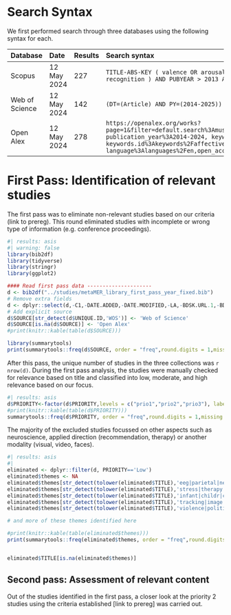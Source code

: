 # Search Syntax

We first performed search through three databases using the following syntax for each.

| Database       | Date  | Results | Search syntax                                                                                                                                                                                                                                                                                                              |
| :--------------| :------------- | :------ | :----------------------------------------------------------------------------------------------------- |
| Scopus         | 12 May 2024    | 227     | ```TITLE-ABS-KEY ( valence OR arousal OR classi OR categor OR algorithm AND music AND emotion AND recognition ) AND PUBYEAR > 2013 AND PUBYEAR < 2025 AND ( LIMIT-TO ( DOCTYPE , "ar" ) )```          |
| Web of Science | 12 May 2024    | 142     | ```(DT=(Article) AND PY=(2014-2025)) AND ALL=(music emotion recognition valence arousal)```          |
| Open Alex      | 12 May 2024    | 278     | ```https://openalex.org/works?page=1&filter=default.search%3Amusic%20emotion%20recognition%20valence%20arousal,type%3Atypes%2Farticle, publication_year%3A2014-2024, keywords.id%3Akeywords%2Femotion-recognition, keywords.id%3Akeywords%2Faffective-computing, language%3Alanguages%2Fen,open_access.any_repository_has_fulltext%3Atrue```   |


# First Pass: Identification of relevant studies

The first pass was to eliminate non-relevant studies based on our criteria (link to prereg). This round eliminated studies with incomplete or wrong type of information (e.g. conference proceedings).

```r
#| results: asis
#| warning: false
library(bib2df)
library(tidyverse)
library(stringr)
library(ggplot2)

#### Read first pass data ---------------------
d <- bib2df("../studies/metaMER_library_first_pass_year_fixed.bib")
# Remove extra fields
d <- dplyr::select(d,-C1,-DATE.ADDED,-DATE.MODIFIED,-LA,-BDSK.URL.1,-BDSK.URL.2,-ISBN)
# Add explicit source
d$SOURCE[str_detect(d$UNIQUE.ID,'WOS')] <- 'Web of Science'
d$SOURCE[is.na(d$SOURCE)] <- 'Open Alex'
#print(knitr::kable(table(d$SOURCE)))

library(summarytools)
print(summarytools::freq(d$SOURCE, order = "freq",round.digits = 1,missing = 'NA',headings = FALSE))

```

After this pass, the unique number of studies in the three collections was `r nrow(d)`. During the first pass analysis, the studies were manually checked for relevance based on title and classified into low, moderate, and high relevance based on our focus.

```r
#| results: asis
d$PRIORITY<-factor(d$PRIORITY,levels = c("prio1","prio2","prio3"), labels = c("High","Moderate","Low"))
#print(knitr::kable(table(d$PRIORITY)))
summarytools::freq(d$PRIORITY, order = "freq",round.digits = 1,missing = 'NA',headings = FALSE)

```

The majority of the excluded studies focussed on other aspects such as neuroscience, applied direction (recommendation, therapy) or another modality (visual, video, faces).

```r
#| results: asis
#| 
eliminated <- dplyr::filter(d, PRIORITY=='Low')
eliminated$themes <- NA
eliminated$themes[str_detect(tolower(eliminated$TITLE),'eeg|parietal|neuro|meg|galvanic|electrodermal|conductanc|heart|ecg|biosignal|brain|physiological|electroenceph|imaging|biomarker|cerebral|cardiovascular|autonomic nervous')]<-'Biosignals'
eliminated$themes[str_detect(tolower(eliminated$TITLE),'stress|therapy|depress|autis|rehabil|schizoph|alzheime|cochle|interve')]<-'Clinical'
eliminated$themes[str_detect(tolower(eliminated$TITLE),'infant|childr|childhood|empath|curriculum|amusia|music education|college|singing|young adults|newbor|memory')]<-'Developmental/Educational'
eliminated$themes[str_detect(tolower(eliminated$TITLE),'tracking|image|wearable|virtual|touch|dance|movie|TV|voice|facial|face|multimodal|body|animat|multimed|video|robot|wireless|visual|sensor|multi-modal')]<-'Multimodal'
eliminated$themes[str_detect(tolower(eliminated$TITLE),'violence|political|speech|melodies|twins|stage|timbre|tonality|age|paralinguistics|ontologies')]<-'Other'

# and more of these themes identified here

#print(knitr::kable(table(eliminated$themes)))
print(summarytools::freq(eliminated$themes, order = "freq",round.digits = 1,missing = 'NA',headings = FALSE))


eliminated$TITLE[is.na(eliminated$themes)]

```

## Second pass: Assessment of relevant content


Out of the studies identified in the first pass, a closer look at the priority 2 studies using the criteria established [link to prereg] was carried out.

